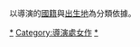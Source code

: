 以導演的[[國籍|國籍]]與[[出生地|出生地]]為分類依據。

[[Category:各國籍導演電影|*]]
[[Category:導演處女作|Category:導演處女作]]
[[Category:各國電影導演|*]]